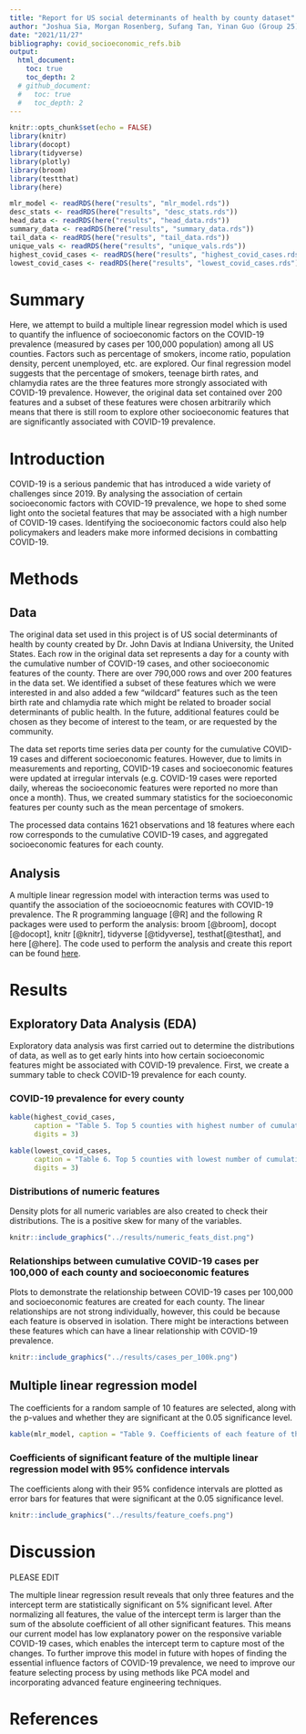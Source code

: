 ```yaml
---
title: "Report for US social determinants of health by county dataset"
author: "Joshua Sia, Morgan Rosenberg, Sufang Tan, Yinan Guo (Group 25) </br>"
date: "2021/11/27"
bibliography: covid_socioeconomic_refs.bib
output: 
  html_document:
    toc: true
    toc_depth: 2
  # github_document:
  #   toc: true
  #   toc_depth: 2
---
```


```r
knitr::opts_chunk$set(echo = FALSE)
library(knitr)
library(docopt)
library(tidyverse)
library(plotly)
library(broom)
library(testthat)
library(here)
```

```r
mlr_model <- readRDS(here("results", "mlr_model.rds"))
desc_stats <- readRDS(here("results", "desc_stats.rds"))
head_data <- readRDS(here("results", "head_data.rds"))
summary_data <- readRDS(here("results", "summary_data.rds"))
tail_data <- readRDS(here("results", "tail_data.rds"))
unique_vals <- readRDS(here("results", "unique_vals.rds"))
highest_covid_cases <- readRDS(here("results", "highest_covid_cases.rds"))
lowest_covid_cases <- readRDS(here("results", "lowest_covid_cases.rds"))
```

# Summary

Here, we attempt to build a multiple linear regression model which is used to quantify the influence of socioeconomic factors on the COVID-19 prevalence (measured by cases per 100,000 population) among all US counties. Factors such as percentage of smokers, income ratio, population density, percent unemployed, etc. are explored. Our final regression model suggests that the percentage of smokers, teenage birth rates, and chlamydia rates are the three features more strongly associated with COVID-19 prevalence. However, the original data set contained over 200 features and a subset of these features were chosen arbitrarily which means that there is still room to explore other socioeconomic features that are significantly associated with COVID-19 prevalence.

# Introduction

COVID-19 is a serious pandemic that has introduced a wide variety of challenges since 2019. By analysing the association of certain socioeconomic factors with COVID-19 prevalence, we hope to shed some light onto the societal features that may be associated with a high number of COVID-19 cases. Identifying the socioeconomic factors could also help policymakers and leaders make more informed decisions in combatting COVID-19.

# Methods

## Data

The original data set used in this project is of US social determinants of health by county created by Dr. John Davis at Indiana University, the United States. Each row in the original data set represents a day for a county with the cumulative number of COVID-19 cases, and other socioeconomic features of the county. There are over 790,000 rows and over 200 features in the data set. We identified a subset of these features which we were interested in and also added a few "wildcard" features such as the teen birth rate and chlamydia rate which might be related to broader social determinants of public health. In the future, additional features could be chosen as they become of interest to the team, or are requested by the community.

The data set reports time series data per county for the cumulative COVID-19 cases and different socioeconomic features. However, due to limits in measurements and reporting, COVID-19 cases and socioeconomic features were updated at irregular intervals (e.g. COVID-19 cases were reported daily, whereas the socioeconomic features were reported no more than once a month). Thus, we created summary statistics for the socioeconomic features per county such as the mean percentage of smokers.

The processed data contains 1621 observations and 18 features where each row corresponds to the cumulative COVID-19 cases, and aggregated socioeconomic features for each county.

## Analysis

A multiple linear regression model with interaction terms was used to quantify the association of the socioeocnomic features with COVID-19 prevalence. The R programming language [@R] and the following R packages were used to perform the analysis: broom [@broom], docopt [@docopt], knitr [@knitr], tidyverse [@tidyverse], testhat[@testhat], and here [@here]. The code used to perform the analysis and create this report can be found [here](https://github.com/UBC-MDS/DSCI_522_US_social_determinants_of_health_by_county).

# Results

## Exploratory Data Analysis (EDA)

Exploratory data analysis was first carried out to determine the distributions of data, as well as to get early hints into how certain socioeconomic features might be associated with COVID-19 prevalence. First, we create a summary table to check COVID-19 prevalence for each county.

### COVID-19 prevalence for every county

```r
kable(highest_covid_cases,
      caption = "Table 5. Top 5 counties with highest number of cumulative COVID-19 cases.",
      digits = 3)

kable(lowest_covid_cases,
      caption = "Table 6. Top 5 counties with lowest number of cumulative COVID-19 cases",
      digits = 3)
```

### Distributions of numeric features

Density plots for all numeric variables are also created to check their distributions. The is a positive skew for many of the variables.

```r
knitr::include_graphics("../results/numeric_feats_dist.png")
```

### Relationships between cumulative COVID-19 cases per 100,000 of each county and socioeconomic features

Plots to demonstrate the relationship between COVID-19 cases per 100,000 and socioeconomic features are created for each county. The linear relationships are not strong individually, however, this could be because each feature is observed in isolation. There might be interactions between these features which can have a linear relationship with COVID-19 prevalence.

```r
knitr::include_graphics("../results/cases_per_100k.png")
```

## Multiple linear regression model

The coefficients for a random sample of 10 features are selected, along with the p-values and whether they are significant at the 0.05 significance level.

```r
kable(mlr_model, caption = "Table 9. Coefficients of each feature of the multiple linear regression model.")
```

### Coefficients of significant feature of the multiple linear regression model with 95% confidence intervals

The coefficients along with their 95% confidence intervals are plotted as error bars for features that were significant at the 0.05 significance level.

```r
knitr::include_graphics("../results/feature_coefs.png")
```

# Discussion
PLEASE EDIT

The multiple linear regression result reveals that only three features and the intercept term are statistically significant on 5% significant level. After normalizing all features, the value of the intercept term is larger than the sum of the absolute coefficient of all other significant features. This means our current model has low explanatory power on the responsive variable COVID-19 cases, which enables the intercept term to capture most of the changes. To further improve this model in future with hopes of finding the essential influence factors of COVID-19 prevalence, we need to improve our feature selecting process by using methods like PCA model and incorporating advanced feature engineering techniques.

# References
